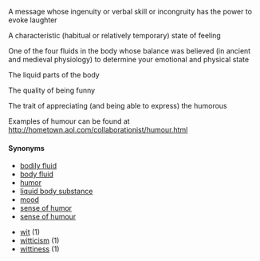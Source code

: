A message whose ingenuity or verbal skill or incongruity has the power to evoke laughter

A characteristic (habitual or relatively temporary) state of feeling

One of the four fluids in the body whose balance was believed (in ancient and medieval physiology) to determine your emotional and physical state

The liquid parts of the body

The quality of being funny

The trait of appreciating (and being able to express) the humorous

Examples of humour can be found at http://hometown.aol.com/collaborationist/humour.html

==== Synonyms ====
*[[bodily fluid]]
*[[body fluid]]
*[[humor]]
*[[liquid body substance]]
*[[mood]]
*[[sense of humor]]
*[[sense of humour]]

*[[wit]] (1)
*[[witticism]] (1)
*[[wittiness]] (1)